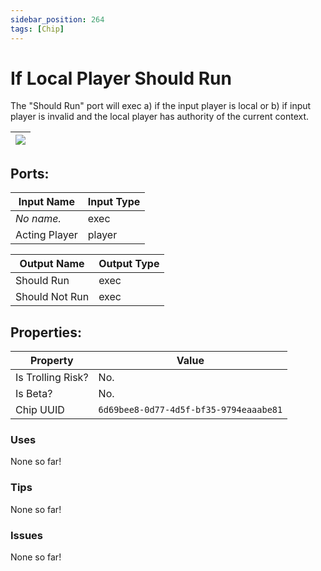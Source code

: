 ```yaml
---
sidebar_position: 264
tags: [Chip]
---
```


# If Local Player Should Run


The "Should Run" port will exec a) if the input player is local or b) if input player is invalid and the local player has authority of the current context.

| ![](https://images-ext-2.discordapp.net/external/MPmIaQzlEPmgGWlgi-WxBBXt0Bjv_zWPkg1y1f_sy3s/https/www.recroomcircuits.com/image/circuit/absolute-value?width=206&height=108) |
|-----|

## Ports:

| Input Name | Input Type |
|-----------|-----------|
| *No name.* | exec |
| Acting Player | player |

| Output Name | Output Type |
|-----------|-----------|
| Should Run | exec |
| Should Not Run | exec |

## Properties:

| Property  | Value |
|-------------------|-----------|
| Is Trolling Risk? | No. |
| Is Beta? | No. |
| Chip UUID | `6d69bee8-0d77-4d5f-bf35-9794eaaabe81` |

### Uses

None so far!

### Tips

None so far!

### Issues

None so far!
